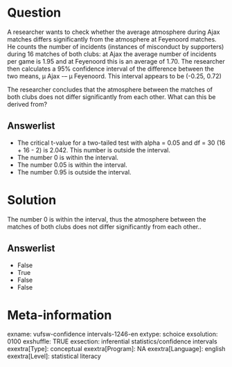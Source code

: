 Question
========
A researcher wants to check whether the average atmosphere during Ajax
matches differs significantly from the atmosphere at Feyenoord matches.
He counts the number of incidents (instances of misconduct by
supporters) during 16 matches of both clubs: at Ajax the average number
of incidents per game is 1.95 and at Feyenoord this is an average of
1.70. The researcher then calculates a 95% confidence interval of the
difference between the two means, μ Ajax -– μ Feyenoord. This interval
appears to be (-0.25, 0.72)  
  
The researcher concludes that the atmosphere between the matches of both
clubs does not differ significantly from each other. What can this be
derived from?

Answerlist
----------
* The critical t-value for a two-tailed test with alpha = 0.05 and df = 30
  (16 + 16 - 2) is 2.042. This number is outside the interval.
* The number 0 is within the interval.
* The number 0.05 is within the interval.
* The number 0.95 is outside the interval.

Solution
========





The number 0 is within the interval, thus the atmosphere between the
matches of both clubs does not differ significantly from each other..


Answerlist
----------
* False
* True
* False
* False

Meta-information
================
exname: vufsw-confidence intervals-1246-en
extype: schoice
exsolution: 0100
exshuffle: TRUE
exsection: inferential statistics/confidence intervals
exextra[Type]: conceptual
exextra[Program]: NA
exextra[Language]: english
exextra[Level]: statistical literacy

